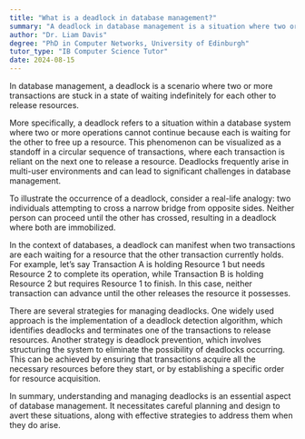 ```yaml
---
title: "What is a deadlock in database management?"
summary: "A deadlock in database management is a situation where two or more transactions indefinitely wait for each other to release resources."
author: "Dr. Liam Davis"
degree: "PhD in Computer Networks, University of Edinburgh"
tutor_type: "IB Computer Science Tutor"
date: 2024-08-15
---
```


In database management, a deadlock is a scenario where two or more transactions are stuck in a state of waiting indefinitely for each other to release resources.

More specifically, a deadlock refers to a situation within a database system where two or more operations cannot continue because each is waiting for the other to free up a resource. This phenomenon can be visualized as a standoff in a circular sequence of transactions, where each transaction is reliant on the next one to release a resource. Deadlocks frequently arise in multi-user environments and can lead to significant challenges in database management.

To illustrate the occurrence of a deadlock, consider a real-life analogy: two individuals attempting to cross a narrow bridge from opposite sides. Neither person can proceed until the other has crossed, resulting in a deadlock where both are immobilized.

In the context of databases, a deadlock can manifest when two transactions are each waiting for a resource that the other transaction currently holds. For example, let’s say Transaction A is holding Resource 1 but needs Resource 2 to complete its operation, while Transaction B is holding Resource 2 but requires Resource 1 to finish. In this case, neither transaction can advance until the other releases the resource it possesses.

There are several strategies for managing deadlocks. One widely used approach is the implementation of a deadlock detection algorithm, which identifies deadlocks and terminates one of the transactions to release resources. Another strategy is deadlock prevention, which involves structuring the system to eliminate the possibility of deadlocks occurring. This can be achieved by ensuring that transactions acquire all the necessary resources before they start, or by establishing a specific order for resource acquisition.

In summary, understanding and managing deadlocks is an essential aspect of database management. It necessitates careful planning and design to avert these situations, along with effective strategies to address them when they do arise.
    